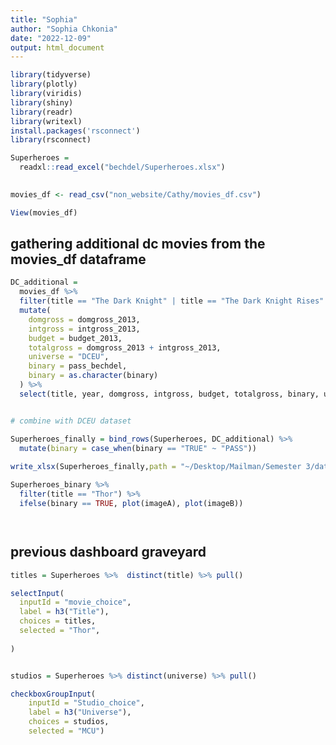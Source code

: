 ```yaml
---
title: "Sophia"
author: "Sophia Chkonia"
date: "2022-12-09"
output: html_document
---
```



```r
library(tidyverse)
library(plotly)
library(viridis)
library(shiny)
library(readr)
library(writexl)
install.packages('rsconnect')
library(rsconnect)

Superheroes = 
  readxl::read_excel("bechdel/Superheroes.xlsx") 
 

movies_df <- read_csv("non_website/Cathy/movies_df.csv")

View(movies_df)
```


## gathering additional dc movies from the movies_df dataframe

```r
DC_additional = 
  movies_df %>% 
  filter(title == "The Dark Knight" | title == "The Dark Knight Rises" | title == "Green Lantern" | title == "Batman Begins" | title == "Batman & Robin" | title == "Batman Forever" | title == "Batman Returns" ) %>% 
  mutate(
    domgross = domgross_2013,
    intgross = intgross_2013, 
    budget = budget_2013,
    totalgross = domgross_2013 + intgross_2013,
    universe = "DCEU",
    binary = pass_bechdel,
    binary = as.character(binary)
  ) %>% 
  select(title, year, domgross, intgross, budget, totalgross, binary, universe)


# combine with DCEU dataset

Superheroes_finally = bind_rows(Superheroes, DC_additional) %>% 
  mutate(binary = case_when(binary == "TRUE" ~ "PASS"))
  
write_xlsx(Superheroes_finally,path = "~/Desktop/Mailman/Semester 3/data science/final_project/non_website/Sophia\\Superheroes_final.xlsx")


```



```r

    
Superheroes_binary %>% 
  filter(title == "Thor") %>% 
  ifelse(binary == TRUE, plot(imageA), plot(imageB))




```


## previous dashboard graveyard

```r
titles = Superheroes %>%  distinct(title) %>% pull()

selectInput(
  inputId = "movie_choice",
  label = h3("Title"),
  choices = titles,
  selected = "Thor",
  
)


studios = Superheroes %>% distinct(universe) %>% pull()

checkboxGroupInput(
    inputId = "Studio_choice", 
    label = h3("Universe"), 
    choices = studios,
    selected = "MCU")
  
```

